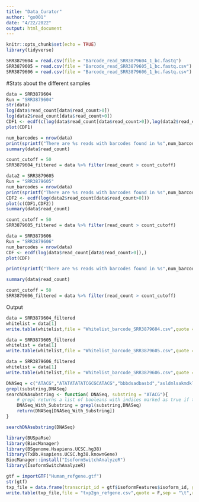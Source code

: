 ---
title: "Data_Curator"
author: "go001"
date: "4/22/2022"
output: html_document
---

```{r setup, include=FALSE}
knitr::opts_chunk$set(echo = TRUE)
library(tidyverse)
```

```{r}
SRR3879604 = read.csv(file = "Barcode_read_SRR3879604_1_bc.fastq")
SRR3879605 = read.csv(file = "Barcode_read_SRR3879605_1_bc.fastq.csv")
SRR3879606 = read.csv(file = "Barcode_read_SRR3879606_1_bc.fastq.csv")
```

#Stats about the different samples
```{r}

data = SRR3879604
Run = "SRR3879604"
str(data)
log(data$read_count[data$read_count>0])
log(data2$read_count[data$read_count>0])
CDF1 <- ecdf(c(log(data$read_count[data$read_count>0]),log(data2$read_count[data$read_count>0])),group=g, col=c('blue', 'orange' ))
plot(CDF1)

num_barcodes = nrow(data)
print(sprintf("There are %s reads with barcodes found in %s",num_barcodes,Run))
summary(data$read_count)

count_cutoff = 50
SRR3879604_filtered = data %>% filter(read_count > count_cutoff)

```


```{r}
data2 = SRR3879605
Run = "SRR3879605"
num_barcodes = nrow(data)
print(sprintf("There are %s reads with barcodes found in %s",num_barcodes,Run))
CDF2 <- ecdf(log(data2$read_count[data$read_count>0]))
plot(c(CDF1,CDF2))
summary(data$read_count)

count_cutoff = 50
SRR3879605_filtered = data %>% filter(read_count > count_cutoff)
```

```{r}
data = SRR3879606
Run = "SRR3879606"
num_barcodes = nrow(data)
CDF <- ecdf(log(data$read_count[data$read_count>0]),)
plot(CDF)

print(sprintf("There are %s reads with barcodes found in %s",num_barcodes,Run))

summary(data$read_count)

count_cutoff = 50
SRR3879606_filtered = data %>% filter(read_count > count_cutoff)
```

Output
```{r}
data = SRR3879604_filtered
whitelist = data[1]
write.table(whitelist,file = "Whitelist_barcode_SRR3879604.csv",quote = F,sep = ",",row.names = F,col.names = F)

data = SRR3879605_filtered
whitelist = data[1]
write.table(whitelist,file = "Whitelist_barcode_SRR3879605.csv",quote = F,sep = ",",row.names = F,col.names = F)

data = SRR3879606_filtered
whitelist = data[1]
write.table(whitelist,file = "Whitelist_barcode_SRR3879606.csv",quote = F,sep = ",",row.names = F,col.names = F)
```

```{r}
DNASeq = c("ATACG","ATATATATATCGCGCATACG","bbbdsadbasbd","asldmlsakmdklmasd")
grepl(substring,DNASeq)
searchDNAsubstring <- function( DNASeq, substring = "ATACG"){
    # grepl returns a list of booleans with indices marked as true if the sequence has the substring
    DNASeq_With_Substring = grepl(substring,DNASeq) 
    return(DNASeq[DNASeq_With_Substring])
}

searchDNAsubstring(DNASeq)
```


```{r}
library(BUSpaRse)
library(BiocManager)
library(BSgenome.Hsapiens.UCSC.hg38)
library(TxDb.Hsapiens.UCSC.hg38.knownGene)
BiocManager::install("IsoformSwitchAnalyzeR")
library(IsoformSwitchAnalyzeR)
```

```{r}
gtf = importGTF("Human_refgene.gtf")
str(gtf)
txp_file = data.frame(transcript_id = gtf$isoformFeatures$isoform_id, gene_id = gtf$isoformFeatures$gene_id)
write.table(txp_file,file = "txp2gn_refgene.csv",quote = F,sep = "\t",row.names = F,col.names = F)
```





